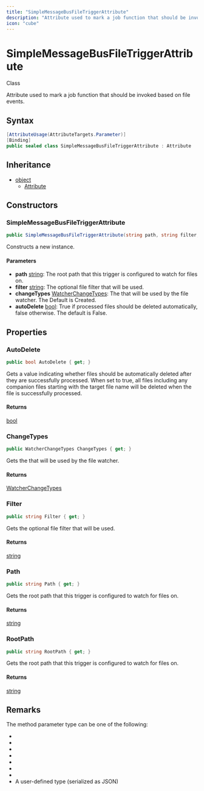 ```yaml
---
title: "SimpleMessageBusFileTriggerAttribute"
description: "Attribute used to mark a job function that should be invoked based on file events."
icon: "cube"
---
```


# SimpleMessageBusFileTriggerAttribute

<Badge variant="outline">Class</Badge>

Attribute used to mark a job function that should be invoked based
on file events.

## Syntax

```csharp
[AttributeUsage(AttributeTargets.Parameter)]
[Binding]
public sealed class SimpleMessageBusFileTriggerAttribute : Attribute
```

## Inheritance

- [object](https://learn.microsoft.com/dotnet/api/system.object)
  - [Attribute](https://learn.microsoft.com/dotnet/api/system.attribute)

## Constructors

### SimpleMessageBusFileTriggerAttribute

```csharp
public SimpleMessageBusFileTriggerAttribute(string path, string filter, WatcherChangeTypes changeTypes = WatcherChangeTypes.Created, bool autoDelete = false)
```

Constructs a new instance.

#### Parameters

- **path** [string](https://learn.microsoft.com/dotnet/api/system.string): The root path that this trigger is configured to watch for files on.
- **filter** [string](https://learn.microsoft.com/dotnet/api/system.string): The optional file filter that will be used.
- **changeTypes** [WatcherChangeTypes](https://learn.microsoft.com/dotnet/api/system.io.watcherchangetypes): The <xref href="System.IO.WatcherChangeTypes" data-throw-if-not-resolved="false"></xref> that will be used by the file watcher. The Default is Created.
- **autoDelete** [bool](https://learn.microsoft.com/dotnet/api/system.boolean): True if processed files should be deleted automatically, false otherwise. The default is False.


## Properties

### AutoDelete

```csharp
public bool AutoDelete { get; }
```

Gets a value indicating whether files should be automatically deleted after they
are successfully processed. When set to true, all files including any companion files
starting with the target file name will be deleted when the file is successfully processed.

#### Returns

[bool](https://learn.microsoft.com/dotnet/api/system.boolean)

### ChangeTypes

```csharp
public WatcherChangeTypes ChangeTypes { get; }
```

Gets the <xref href="System.IO.WatcherChangeTypes" data-throw-if-not-resolved="false"></xref> that will be used by the file watcher.

#### Returns

[WatcherChangeTypes](https://learn.microsoft.com/dotnet/api/system.io.watcherchangetypes)

### Filter

```csharp
public string Filter { get; }
```

Gets the optional file filter that will be used.

#### Returns

[string](https://learn.microsoft.com/dotnet/api/system.string)

### Path

```csharp
public string Path { get; }
```

Gets the root path that this trigger is configured to watch for files on.

#### Returns

[string](https://learn.microsoft.com/dotnet/api/system.string)

### RootPath

```csharp
public string RootPath { get; }
```

Gets the root path that this trigger is configured to watch for files on.

#### Returns

[string](https://learn.microsoft.com/dotnet/api/system.string)


## Remarks

The method parameter type can be one of the following:
<ul><li><xref href="System.IO.FileStream" data-throw-if-not-resolved="false"></xref></li><li><xref href="System.IO.FileInfo" data-throw-if-not-resolved="false"></xref></li><li><xref href="System.IO.FileSystemEventArgs" data-throw-if-not-resolved="false"></xref></li><li><xref href="System.String" data-throw-if-not-resolved="false"></xref></li><li><xref href="System.IO.Stream" data-throw-if-not-resolved="false"></xref></li><li><xref href="System.IO.TextReader" data-throw-if-not-resolved="false"></xref></li><li><xref href="System.IO.StreamReader" data-throw-if-not-resolved="false"></xref></li><li>A user-defined type (serialized as JSON)</li></ul>

